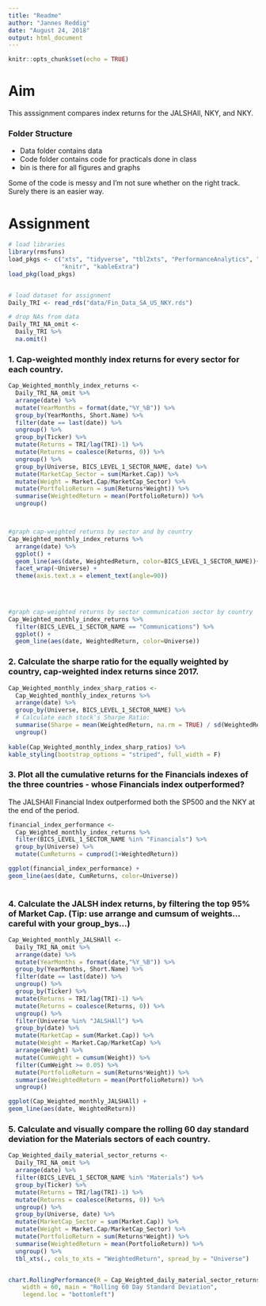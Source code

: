 ---
title: "Readme"
author: "Jannes Reddig"
date: "August 24, 2018"
output: html_document
---

```{r setup, include=FALSE}
knitr::opts_chunk$set(echo = TRUE)
```

# Aim

This asssignment compares index returns for the JALSHAll, NKY, and NKY.

### Folder Structure

 - Data folder contains data
 - Code folder contains code for practicals done in class
 - bin is there for all figures and graphs

Some of the code is messy and I'm not sure whether on the right track. Surely there is an easier way.

# Assignment

```{r, include=FALSE}
# load libraries
library(rmsfuns)
load_pkgs <- c("xts", "tidyverse", "tbl2xts", "PerformanceAnalytics", "lubridate", "glue",
               "knitr", "kableExtra")
load_pkg(load_pkgs)


# load dataset for assignment
Daily_TRI <- read_rds("data/Fin_Data_SA_US_NKY.rds")

# drop NAs from data
Daily_TRI_NA_omit <- 
  Daily_TRI %>% 
  na.omit()


```

### 1. Cap-weighted monthly index returns for every sector for each country.

```{r}

Cap_Weighted_monthly_index_returns <- 
  Daily_TRI_NA_omit %>% 
  arrange(date) %>% 
  mutate(YearMonths = format(date,"%Y_%B")) %>%
  group_by(YearMonths, Short.Name) %>% 
  filter(date == last(date)) %>%
  ungroup() %>% 
  group_by(Ticker) %>% 
  mutate(Returns = TRI/lag(TRI)-1) %>%
  mutate(Returns = coalesce(Returns, 0)) %>%
  ungroup() %>% 
  group_by(Universe, BICS_LEVEL_1_SECTOR_NAME, date) %>% 
  mutate(MarketCap_Sector = sum(Market.Cap)) %>% 
  mutate(Weight = Market.Cap/MarketCap_Sector) %>% 
  mutate(PortfolioReturn = sum(Returns*Weight)) %>% 
  summarise(WeightedReturn = mean(PortfolioReturn)) %>%
  ungroup()



#graph cap-weighted returns by sector and by country
Cap_Weighted_monthly_index_returns %>% 
  arrange(date) %>% 
  ggplot() +
  geom_line(aes(date, WeightedReturn, color=BICS_LEVEL_1_SECTOR_NAME))+
  facet_wrap(~Universe) +
  theme(axis.text.x = element_text(angle=90))

  
  

#graph cap-weighted returns by sector communication sector by country
Cap_Weighted_monthly_index_returns %>% 
  filter(BICS_LEVEL_1_SECTOR_NAME == "Communications") %>% 
  ggplot() +
  geom_line(aes(date, WeightedReturn, color=Universe))


```



### 2. Calculate the sharpe ratio for the equally weighted by country, cap-weighted index returns since 2017.

```{r}
Cap_Weighted_monthly_index_sharp_ratios <- 
  Cap_Weighted_monthly_index_returns %>% 
  arrange(date) %>%  
  group_by(Universe, BICS_LEVEL_1_SECTOR_NAME) %>% 
  # Calculate each stock's Sharpe Ratio:
  summarise(Sharpe = mean(WeightedReturn, na.rm = TRUE) / sd(WeightedReturn, na.rm = TRUE)) %>% 
  ungroup() 
  
kable(Cap_Weighted_monthly_index_sharp_ratios) %>% 
kable_styling(bootstrap_options = "striped", full_width = F)

```

### 3. Plot all the cumulative returns for the Financials indexes of the three countries - whose Financials index outperformed?

The JALSHAll Financial Index outperformed both the SP500 and the NKY at the end of the period.


```{r}
financial_index_performance <- 
  Cap_Weighted_monthly_index_returns %>% 
  filter(BICS_LEVEL_1_SECTOR_NAME %in% "Financials") %>% 
  group_by(Universe) %>% 
  mutate(CumReturns = cumprod(1+WeightedReturn))

ggplot(financial_index_performance) +
geom_line(aes(date, CumReturns, color=Universe))
  
```

### 4. Calculate the JALSH index returns, by filtering the top 95% of Market Cap. (Tip: use arrange and cumsum of weights… careful with your group_bys…)

```{r}
Cap_Weighted_monthly_JALSHAll <- 
  Daily_TRI_NA_omit %>% 
  arrange(date) %>% 
  mutate(YearMonths = format(date,"%Y_%B")) %>%
  group_by(YearMonths, Short.Name) %>% 
  filter(date == last(date)) %>%
  ungroup() %>% 
  group_by(Ticker) %>% 
  mutate(Returns = TRI/lag(TRI)-1) %>%
  mutate(Returns = coalesce(Returns, 0)) %>%
  ungroup() %>% 
  filter(Universe %in% "JALSHAll") %>% 
  group_by(date) %>% 
  mutate(MarketCap = sum(Market.Cap)) %>% 
  mutate(Weight = Market.Cap/MarketCap) %>% 
  arrange(Weight) %>% 
  mutate(CumWeight = cumsum(Weight)) %>% 
  filter(CumWeight >= 0.05) %>% 
  mutate(PortfolioReturn = sum(Returns*Weight)) %>%
  summarise(WeightedReturn = mean(PortfolioReturn)) %>%
  ungroup()

ggplot(Cap_Weighted_monthly_JALSHAll) +
geom_line(aes(date, WeightedReturn))

```



### 5. Calculate and visually compare the rolling 60 day standard deviation for the Materials sectors of each country.


```{r}

Cap_Weighted_daily_material_sector_returns <- 
  Daily_TRI_NA_omit %>% 
  arrange(date) %>% 
  filter(BICS_LEVEL_1_SECTOR_NAME %in% "Materials") %>% 
  group_by(Ticker) %>% 
  mutate(Returns = TRI/lag(TRI)-1) %>%
  mutate(Returns = coalesce(Returns, 0)) %>%
  ungroup() %>% 
  group_by(Universe, date) %>% 
  mutate(MarketCap_Sector = sum(Market.Cap)) %>% 
  mutate(Weight = Market.Cap/MarketCap_Sector) %>% 
  mutate(PortfolioReturn = sum(Returns*Weight)) %>% 
  summarise(WeightedReturn = mean(PortfolioReturn)) %>%
  ungroup() %>% 
  tbl_xts(., cols_to_xts = "WeightedReturn", spread_by = "Universe")


chart.RollingPerformance(R = Cap_Weighted_daily_material_sector_returns, FUN = "sd", 
    width = 60, main = "Rolling 60 Day Standard Deviation", 
    legend.loc = "bottomleft")
```